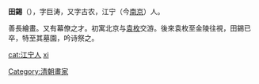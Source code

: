 {{about|清朝画家|宋朝人物|田锡}}
{{unreferenced|time=2018-10-27T11:33:29+00:00}}
'''田錫'''（{{bd|?||?||}}），字巨涛，又字古农，江宁（今[[南京|南京]]）人。

善長繪畫。又有幕僚之才。初寓北京与[[袁枚|袁枚]]交游。後來袁枚至金陵往視，田錫已卒，特至其墓園，吟诗祭之。

{{DEFAULTSORT:tian xi}}
[[Category:清朝畫家|Category:清朝畫家]]
[[cat:江宁人|cat:江宁人]]
[[cat:田姓|xi]]
{{清朝人物小作品}}